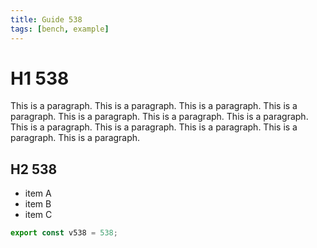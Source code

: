 ```yaml
---
title: Guide 538
tags: [bench, example]
---
```


# H1 538

This is a paragraph. This is a paragraph. This is a paragraph. This is a paragraph. This is a paragraph. This is a paragraph. This is a paragraph. This is a paragraph. This is a paragraph. This is a paragraph. This is a paragraph. This is a paragraph. 

## H2 538

- item A
- item B
- item C

```ts
export const v538 = 538;
```
